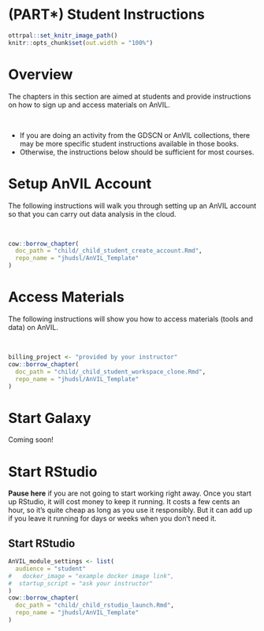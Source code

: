 # (PART\*) Student Instructions {-}

```r
ottrpal::set_knitr_image_path()
knitr::opts_chunk$set(out.width = "100%")
```

# Overview {#student-instructions}

The chapters in this section are aimed at students and provide instructions on how to sign up and access materials on AnVIL.

<br>

- If you are doing an activity from the GDSCN or AnVIL collections, there may be more specific student instructions available in those books.
- Otherwise, the instructions below should be sufficient for most courses.

# Setup AnVIL Account {#student-account-setup}

The following instructions will walk you through setting up an AnVIL account so that you can carry out data analysis in the cloud.

<br>

:::: {.borrowed_chunk}
```r
cow::borrow_chapter(
  doc_path = "child/_child_student_create_account.Rmd",
  repo_name = "jhudsl/AnVIL_Template"
)
```
::::

# Access Materials {#student-clone-workspace}

The following instructions will show you how to access materials (tools and data) on AnVIL.

<br>

:::: {.borrowed_chunk}
```r
billing_project <- "provided by your instructor"
cow::borrow_chapter(
  doc_path = "child/_child_student_workspace_clone.Rmd",
  repo_name = "jhudsl/AnVIL_Template"
)
```
::::

# Start Galaxy

Coming soon!

# Start RStudio {#student-start-RStudio}

:::{.warning}
**Pause here** if you are not going to start working right away.  Once you start up RStudio, it will cost money to keep it running.  It costs a few cents an hour, so it's quite cheap as long as you use it responsibly.  But it can add up if you leave it running for days or weeks when you don't need it.
:::

## Start RStudio 

```r
AnVIL_module_settings <- list(
  audience = "student"
#   docker_image = "example docker image link",
#  startup_script = "ask your instructor"
)
cow::borrow_chapter(
  doc_path = "child/_child_rstudio_launch.Rmd",
  repo_name = "jhudsl/AnVIL_Template"
)
```
